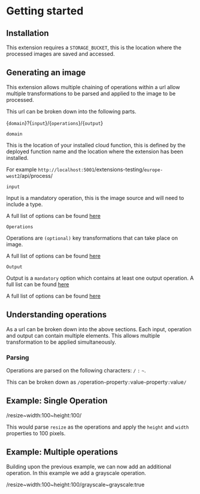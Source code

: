 # Getting started

## Installation

This extension requires a `STORAGE_BUCKET`, this is the location where the processed images are saved and accessed.

## Generating an image

This extension allows multiple chaining of operations within a url allow multiple transformations to be parsed and applied to the image to be processed.

This url can be broken down into the following parts.

{`domain`}?{`input`}/{`operations`}/{`output`}

`domain`

This is the location of your installed cloud function, this is defined by the deployed function name and the location where the extension has been installed.

For example `http://localhost:5001`/extensions-testing/`europe-west2`/api/process/

`input`

Input is a mandatory operation, this is the image source and will need to include a type.

A full list of options can be found [here](/input)

`Operations`

Operations are `(optional)` key transformations that can take place on image.

A full list of options can be found [here](/operations)

`Output`

Output is a `mandatory` option which contains at least one output operation. A full list can be found [here](https://todo-output-ops-link)

A full list of options can be found [here](/output)

## Understanding operations

As a url can be broken down into the above sections. Each input, operation and output can contain multiple elements. This allows multiple transformation to be applied simultaneously.

### Parsing

Operations are parsed on the following characters: `/` `:` `~`.

This can be broken down as `/`operation`~`property`:`value`~`property`:`value`/`

## Example: Single Operation

/resize~width:100~height:100/

This would parse `resize` as the operations and apply the `height` and `width` properties to 100 pixels.

## Example: Multiple operations

Building upon the previous example, we can now add an additional operation. In this example we add a grayscale operation.

/resize~width:100~height:100/grayscale~grayscale:true
